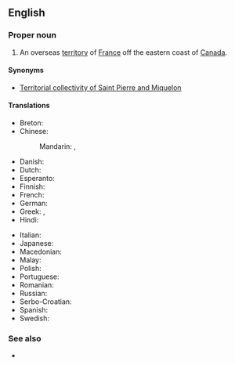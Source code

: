 {{also|Saint-Pierre and Miquelon}}
==English==
{{wikipedia}}

===Proper noun===
{{head|en|proper noun}}

# An overseas [[territory]] of [[France]] off the eastern coast of [[Canada]].

====Synonyms====
* {{qualifier|official name}} [[Territorial collectivity of Saint Pierre and Miquelon]]

====Translations====
{{trans-top|overseas territory of France}}
* Breton: {{t|br|Sant-Pêr-ha-Mikelon}}
* Chinese:
*: Mandarin: {{t+|cmn|聖皮埃爾和密克隆|sc=Hani}}, {{t+|cmn|圣皮埃尔和密克隆|tr=Shèng Pí'āi'ěr hé Mìkèlóng|sc=Hani}}
* Danish: {{t|da|Saint Pierre og Miquelon}}
* Dutch: {{t+|nl|Saint-Pierre en Miquelon}}
* Esperanto: {{t|eo|Sent-Piero kaj Mikelono}}
* Finnish: {{t|fi|Saint-Pierre ja Miquelon}}
* French: {{t+|fr|Saint-Pierre-et-Miquelon}}
* German: {{t|de|Sankt Pierre und Miquelon}}
* Greek: {{t|el|Σαιν Πιέρ και Μικελόν}}, {{t|el|'Αγιος Πέτρος και Μικελόν}}
* Hindi: {{t+|hi|सन्त पियर और मिकलान|m|tr=sant piyar aur miklaan|sc=Deva}}
{{trans-mid}}
* Italian: {{t|it|Saint-Pierre e Miquelon}}
* Japanese: {{t|ja|サンピエール･ミクロン|tr=Sanpiēru-Mikuron}}
* Macedonian: {{t|mk|Свети Пјер и Микелон|m|tr=Svéti Pjer i Mikelón}}
* Malay: {{t|ms|Saint Pierre dan Miquelon}}
* Polish: {{t|pl|Saint-Pierre i Miquelon}}
* Portuguese: {{t|pt|São Pedro e Miquelon}}
* Romanian: {{t|ro|Saint Pierre și Miquelon}}
* Russian: {{t|ru|Сен-Пье́р и Микело́н|m}}
* Serbo-Croatian: {{t|sh|Sveti Petar i Mikelon}}
* Spanish: {{t+|es|San Pedro y Miquelón}}
* Swedish: {{t|sv|Saint Pierre och Miquelon}}
{{trans-bottom}}

===See also===
* {{l|en|Appendix:Countries of the world|Countries of the world}}